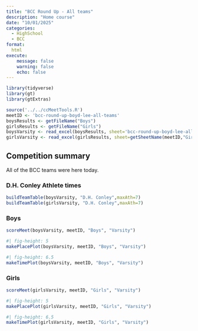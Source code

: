 ```yaml
---
title: "BCC Round Up - All teams"
description: "Home course"
date: "10/01/2025"
categories:
  - HighSchool
  - BCC
format: 
  html
execute:
    message: false
    warning: false
    echo: false
---
```


```r
library(tidyverse)
library(gt)
library(gtExtras)

source('../../ccMeetTools.R')
meetID <- 'bcc-round-up-boyd-lee-all-teams'
boysResults <- getFileName("Boys")
girlsResults <- getFileName("Girls")
boysVarsity <- read_excel(boysResults, sheet='bcc-round-up-boyd-lee-all-teams')
girlsVarsity <- read_excel(girlsResults, sheet=getSheetName(meetID,"Girls","Varsity"))
```

## Competition summary
All of the BCC teams were here today.

### D.H. Conley Athlete times
```r
buildTeamTable(boysVarsity, "D.H. Conley",maxAth=7)
buildTeamTable(girlsVarsity, "D.H. Conley",maxAth=7)
```

### Boys
```r
scoreMeet(boysVarsity, meetID, "Boys", "Varsity")
```

```r
#| fig-height: 5
makePlacePlot(boysVarsity, meetID, "Boys", "Varsity")
```

```r
#| fig-height: 6.5
makeTimePlot(boysVarsity, meetID, "Boys", "Varsity")
```

### Girls
```r
scoreMeet(girlsVarsity, meetID, "Girls", "Varsity")
```

```r
#| fig-height: 5
makePlacePlot(girlsVarsity, meetID, "Girls", "Varsity")
```

```r
#| fig-height: 6.5
makeTimePlot(girlsVarsity, meetID, "Girls", "Varsity")
```
